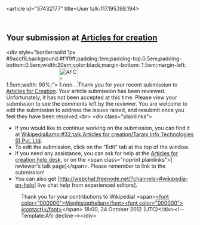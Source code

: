 <article id="37432177" title=User talk:117.195.198.194>
	<talkpage id="37432177" title="User talk:117.195.198.194">

== Your submission at [[Wikipedia:Articles for creation|Articles for creation]] ==
&lt;div style=&quot;border:solid 1px #9accf6;background:#f1f9ff;padding:1em;padding-top:0.5em;padding-bottom:0.5em;width:20em;color:black;margin-bottom: 1.5em;margin-left: 1.5em;width: 90%;&quot;&gt; [[File:AFC-Logo_Decline.svg|50px|left]]Thank you for your recent submission to [[WP:AFC|Articles for Creation]]. Your article submission has been reviewed.  Unfortunately, it has not been accepted at this time. Please view your submission to see the comments left by the reviewer. You are welcome to edit the submission to address the issues raised, and resubmit once you feel they have been resolved.&lt;br&gt;
&lt;div class=&quot;plainlinks&quot;&gt;
* If you would like to continue working on the submission, you can find it at [[Wikipedia&amp;#32;talk:Articles for creation/Tarani Info Technologies (I) Pvt. Ltd]].
* To edit the submission, click on the &quot;Edit&quot; tab at the top of the window.
* If you need any assistance, you can ask for help at the [[Wikipedia:WikiProject Articles for creation/Help desk|Articles for creation help desk]], or on the &lt;span class=&quot;noprint plainlinks&quot;&gt;[{{fullurl:User_talk:{{urlencode:Mephistophelian|WIKI}}|action=edit&amp;section=new}} reviewer's talk page]&lt;/span&gt;. Please remember to link to the submission!
*You can also get [http://webchat.freenode.net/?channels=#wikipedia-en-help| live chat help from experienced editors].
:Thank you for your contributions to Wikipedia! &lt;span&gt;[[User:Mephistophelian|&lt;font color=&quot;000000&quot;&gt;Mephistophelian&lt;/font&gt;]][[User talk:Mephistophelian|&lt;font color=&quot;000000&quot;&gt; (contact)&lt;/font&gt;]]&lt;/span&gt; 18:00, 24 October 2012 (UTC)&lt;/div&gt;&lt;!--Template:Afc decline--&gt;&lt;/div&gt;
	</talkpage>
</article>